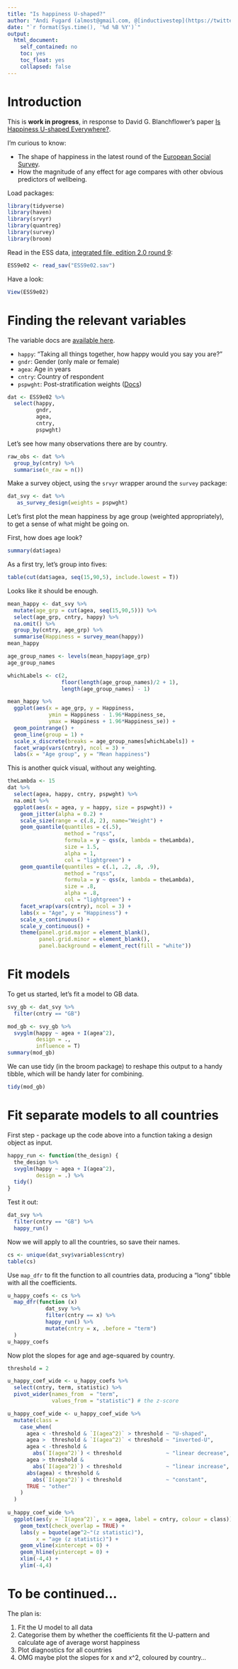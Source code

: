 ```yaml
---
title: "Is happiness U-shaped?"
author: "Andi Fugard (almost@gmail.com, @[inductivestep](https://twitter.com/InductiveStep))"
date: "`r format(Sys.time(), '%d %B %Y')`"
output:
  html_document:
    self_contained: no
    toc: yes
    toc_float: yes
    collapsed: false
---
```


# Introduction

This is **work in progress**, in response to David G. Blanchflower's paper [Is Happiness U-shaped Everywhere?](https://www.nber.org/papers/w26641).

I'm curious to know:

* The shape of happiness in the latest round of the [European Social Survey](https://www.europeansocialsurvey.org/).
* How the magnitude of any effect for age compares with other obvious predictors of wellbeing.
  
Load packages:

```r
library(tidyverse)
library(haven)
library(srvyr)
library(quantreg)
library(survey)
library(broom)
```

Read in the ESS data, [integrated file, edition 2.0 round 9](https://www.europeansocialsurvey.org/download.html?file=ESS9e02&c=&y=2018):

```r
ESS9e02 <- read_sav("ESS9e02.sav")
```

Have a look:

```r
View(ESS9e02)
```



# Finding the relevant variables

The variable docs are [available here](http://nesstar.ess.nsd.uib.no/webview/).

* `happy`: "Taking all things together, how happy would you say you are?"
* `gndr`: Gender (only male or female)
* `agea`: Age in years
* `cntry`: Country of respondent
* `pspwght`: Post-stratification weights ([Docs](https://www.europeansocialsurvey.org/docs/methodology/ESS_weighting_data_1.pdf))

```r
dat <- ESS9e02 %>%
  select(happy,
         gndr,
         agea,
         cntry,
         pspwght)
```

Let's see how many observations there are by country.

```r
raw_obs <- dat %>%
  group_by(cntry) %>%
  summarise(n_raw = n())
```

Make a survey object, using the `srvyr` wrapper around the `survey` package:

```r
dat_svy <- dat %>%
   as_survey_design(weights = pspwght)
```



Let's first plot the mean happiness by age group (weighted appropriately), to get a sense of what might be going on.

First, how does age look?

```r
summary(dat$agea)
```

As a first try, let's group into fives:

```r
table(cut(dat$agea, seq(15,90,5), include.lowest = T))
```
Looks like it should be enough.




```r
mean_happy <- dat_svy %>%
  mutate(age_grp = cut(agea, seq(15,90,5))) %>%
  select(age_grp, cntry, happy) %>%
  na.omit() %>%
  group_by(cntry, age_grp) %>%
  summarise(Happiness = survey_mean(happy))
mean_happy
```


```r
age_group_names <- levels(mean_happy$age_grp)
age_group_names
```

```r
whichLabels <- c(2,
                 floor(length(age_group_names)/2 + 1),
                 length(age_group_names) - 1)

```


```r
mean_happy %>%
  ggplot(aes(x = age_grp, y = Happiness,
             ymin = Happiness - 1.96*Happiness_se,
             ymax = Happiness + 1.96*Happiness_se)) +
  geom_pointrange() +
  geom_line(group = 1) +
  scale_x_discrete(breaks = age_group_names[whichLabels]) +
  facet_wrap(vars(cntry), ncol = 3) +
  labs(x = "Age group", y = "Mean happiness")
```



This is another quick visual, without any weighting.

```r
theLambda <- 15
dat %>%
  select(agea, happy, cntry, pspwght) %>%
  na.omit %>%
  ggplot(aes(x = agea, y = happy, size = pspwght)) +
    geom_jitter(alpha = 0.2) + 
    scale_size(range = c(.8, 2), name="Weight") +
    geom_quantile(quantiles = c(.5),
                  method = "rqss",
                  formula = y ~ qss(x, lambda = theLambda),
                  size = 1.5,
                  alpha = 1,
                  col = "lightgreen") + 
    geom_quantile(quantiles = c(.1, .2, .8, .9),
                  method = "rqss",
                  formula = y ~ qss(x, lambda = theLambda),
                  size = .8,
                  alpha = .8,
                  col = "lightgreen") + 
    facet_wrap(vars(cntry), ncol = 3) +
    labs(x = "Age", y = "Happiness") +
    scale_x_continuous() + 
    scale_y_continuous() +
    theme(panel.grid.major = element_blank(),
          panel.grid.minor = element_blank(),
          panel.background = element_rect(fill = "white"))

```


# Fit models

To get us started, let's fit a model to GB data.

```r
svy_gb <- dat_svy %>%
  filter(cntry == "GB")

mod_gb <- svy_gb %>%
  svyglm(happy ~ agea + I(agea^2),
         design = .,
         influence = T)
summary(mod_gb)
```

We can use tidy (in the broom package) to reshape this output to a handy tibble, which will be handy later for combining.

```r
tidy(mod_gb)
```



# Fit separate models to all countries

First step - package up the code above into a function taking a design object as input.

```r
happy_run <- function(the_design) {
  the_design %>%
  svyglm(happy ~ agea + I(agea^2),
         design = .) %>%
  tidy()
}
```

Test it out:

```r
dat_svy %>%
  filter(cntry == "GB") %>%
  happy_run()
```

Now we will apply to all the countries, so save their names.

```r
cs <- unique(dat_svy$variables$cntry)
table(cs)
```
Use `map_dfr` to fit the function to all countries data, producing a "long" tibble with all the coefficients.

```r
u_happy_coefs <- cs %>%
  map_dfr(function (x) 
            dat_svy %>%
            filter(cntry == x) %>%
            happy_run() %>%
            mutate(cntry = x, .before = "term")
  )
u_happy_coefs
```

Now plot the slopes for age and age-squared by country.

```r
threshold = 2

u_happy_coef_wide <- u_happy_coefs %>%
  select(cntry, term, statistic) %>%
  pivot_wider(names_from  = "term",
              values_from = "statistic") # the z-score

u_happy_coef_wide <- u_happy_coef_wide %>%
  mutate(class =
    case_when(
      agea < -threshold & `I(agea^2)` > threshold ~ "U-shaped",
      agea >  threshold & `I(agea^2)` < threshold ~ "inverted-U",
      agea < -threshold &
        abs(`I(agea^2)`) < threshold              ~ "linear decrease",
      agea > threshold &
        abs(`I(agea^2)`) < threshold              ~ "linear increase",
      abs(agea) < threshold & 
        abs(`I(agea^2)`) < threshold              ~ "constant",
      TRUE ~ "other"
    )
  )
    
u_happy_coef_wide %>%
  ggplot(aes(y = `I(agea^2)`, x = agea, label = cntry, colour = class)) +
    geom_text(check_overlap = TRUE) +
    labs(y = bquote(age^2~"(z statistic)"),
         x = "age (z statistic)") +
    geom_vline(xintercept = 0) +
    geom_hline(yintercept = 0) +  
    xlim(-4,4) +
    ylim(-4,4)
```




# To be continued...

The plan is:

1. Fit the U model to all data
2. Categorise them by whether the coefficients fit the U-pattern and calculate age of average worst happiness
3. Plot diagnostics for all countries
4. OMG maybe plot the slopes for x and x^2, coloured by country...




